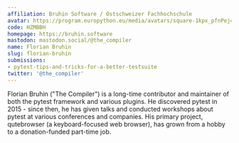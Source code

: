 ```yaml
---
affiliation: Bruhin Software / Ostschweizer Fachhochschule
avatar: https://program.europython.eu/media/avatars/square-1kpx_pfnPej4.jpg
code: HZMBBH
homepage: https://bruhin.software
mastodon: mastodon.social/@the_compiler
name: Florian Bruhin
slug: florian-bruhin
submissions:
- pytest-tips-and-tricks-for-a-better-testsuite
twitter: '@the_compiler'
---
```


Florian Bruhin ("The Compiler") is a long-time contributor and maintainer of
both the pytest framework and various plugins. He discovered pytest in 2015 -
since then, he has given talks and conducted workshops about pytest at various
conferences and companies. His primary project, qutebrowser (a keyboard-focused
web browser), has grown from a hobby to a donation-funded part-time job.
